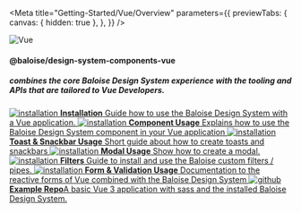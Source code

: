 
<Meta
  title="Getting-Started/Vue/Overview"
  parameters={{
    previewTabs: {
      canvas: { hidden: true },
    },
  }}
/>

<bal-doc-app id="#vue">
  <div className="columns py-4">
    <div className="column is-one-quarter is-flex is-justify-content-center">
      <img style={{ width: '128px' }} src={VueLogo} alt="Vue" />
    </div>
    <div className="column is-flex is-justify-content-center is-flex-direction-column">
      <h4 className="title is-size-4 mb-6">@baloise/design-system-components-vue</h4>
      <h5 className="subtitle is-size-5">combines the core Baloise Design System experience with the tooling and APIs that are tailored to Vue Developers.</h5>
    </div>
  </div>
</bal-doc-app>

<div className="link-list">
  <a className="link-item" href="?path=/docs/getting-started-vue-installation--page">
    <img src={IconInfo} alt="installation" />
    <span>
      <strong>Installation</strong>
      Guide how to use the Baloise Design System with a Vue application.
    </span>
  </a>
  <a className="link-item" href="?path=/docs/getting-started-vue-usage-of-components--page">
    <img src={VueLogo} alt="installation" />
    <span>
      <strong>Component Usage</strong>
      Explains how to use the Baloise Design System component in your Vue application
    </span>
  </a>
  <a className="link-item" href="?path=/docs/getting-started-vue-usage-of-toast-snackbar--page">
    <img src={VueLogo} alt="installation" />
    <span>
      <strong>Toast & Snackbar Usage</strong>
      Short guide about how to create toasts and snackbars
    </span>
  </a>
  <a className="link-item" href="?path=/docs/getting-started-vue-usage-of-modal--page">
    <img src={VueLogo} alt="installation" />
    <span>
      <strong>Modal Usage</strong>
      Show how to create a modal.
    </span>
  </a>
  <a className="link-item" href="?path=/docs/getting-started-vue-usage-of-filters--page">
    <img src={VueLogo} alt="installation" />
    <span>
      <strong>Filters</strong>
      Guide to install and use the Baloise custom filters / pipes.
    </span>
  </a>
  <a className="link-item" href="?path=/docs/getting-started-vue-usage-of-form-validation--page">
    <img src={VueLogo} alt="installation" />
    <span>
      <strong>Form & Validation Usage</strong>
      Documentation to the reactive forms of Vue combined with the Baloise Design System
    </span>
  </a>
  <a className="link-item" href="https://github.com/baloise/design-system-examples/tree/main/vue" target="_blank">
    <img src={GithubLogo} alt="github" />
    <span>
      <strong>Example Repo</strong>A basic Vue 3 application with sass and the installed Baloise Design System.
    </span>
  </a>
</div>

